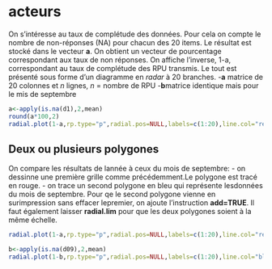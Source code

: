 acteurs
========================================================

On s'intéresse au taux de complétude des données. Pour cela on compte le nombre de non-réponses (NA) pour chacun des 20 items. Le résultat est stocké dans le vecteur **a**. On obtient un vecteur de pourcentage correspondant aux taux de non réponses. On affiche l'inverse, 1-a, correspondant au taux de complétude des RPU transmis. Le tout est présenté sous forme d'un diagramme en *radar* à 20 branches.
-**a** matrice de 20 colonnes et *n* lignes, *n* = nombre de RPU
-**b**matrice identique mais pour le mis de septembre

```r
a<-apply(is.na(d1),2,mean)
round(a*100,2)
radial.plot(1-a,rp.type="p",radial.pos=NULL,labels=c(1:20),line.col="red",radial.lim=c(0,1),main="Taux de complétude des RPU transmis")
```
Deux ou plusieurs polygones
---------------------------
On compare les résultats de lannée à ceux du mois de septembre:
- on dessinne une première grille comme précédemment.Le polygone est tracé en rouge.
- on trace un second polygone en bleu qui représente lesdonnées du mois de septembre. Pour qe le second polygone vienne en surimpression sans effacer lepremier, on ajoute l'instruction **add=TRUE**. Il faut également laisser **radial.lim** pour que les deux polygones soient à la même échelle.
```r
radial.plot(1-a,rp.type="p",radial.pos=NULL,labels=c(1:20),line.col="red",radial.lim=c(0,1),main="Taux de complétude des RPU transmis")

b<-apply(is.na(d09),2,mean)
radial.plot(1-b,rp.type="p",radial.pos=NULL,labels=c(1:20),line.col="blue",radial.lim=c(0,1),add=T)
```
